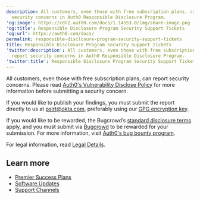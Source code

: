 ```yaml
---
description: All customers, even those with free subscription plans, can report
  security concerns in Auth0 Responsible Disclosure Program.
'og:image': https://cdn2.auth0.com/docs/1.14553.0/img/share-image.png
'og:title': Responsible Disclosure Program Security Support Tickets
'og:url': https://auth0.com/docs/
permalink: responsible-disclosure-program-security-support-tickets
title: Responsible Disclosure Program Security Support Tickets
'twitter:description': All customers, even those with free subscription plans, can
  report security concerns in Auth0 Responsible Disclosure Program.
'twitter:title': Responsible Disclosure Program Security Support Tickets
---
```

All customers, even those with free subscription plans, can report security concerns. Please read [Auth0's Vulnerability Disclose Policy](https://www.okta.com/content/dam/okta---digital/en_us/legal/okta-vulnerability-disclosure-policy_v2.0.pdf) for more information before submitting a security concern.

If you would like to publish your findings, you must submit the report directly to us at [psirt@okta.com](mailto:psirt@okta.com), preferably using our [GPG encryption key](https://www.okta.com/vulnerability-reporting-policy/okta-pgp-key/).

If you would like to be rewarded, the Bugcrowd’s [standard disclosure terms](https://www.bugcrowd.com/resources/essentials/standard-disclosure-terms/) apply, and you must submit via [Bugcrowd](https://bugcrowd.com/okta) to be rewarded for your submission. For more information, visit [Auth0's bug bounty program](https://bugcrowd.com/auth0-okta).

For legal information, read [Legal Details](https://auth0.com/legal).

## Learn more

* [Premier Success Plans](/troubleshoot/customer-support/support-plans)
* [Software Updates](/troubleshoot/customer-support/software-updates)
* [Support Channels](/troubleshoot/customer-support/support-channels)